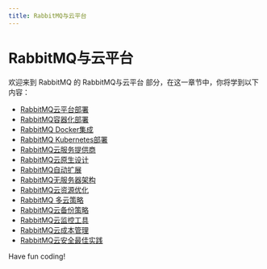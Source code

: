 ```yaml
---
title: RabbitMQ与云平台
---
```


# RabbitMQ与云平台

欢迎来到 RabbitMQ 的 RabbitMQ与云平台 部分，在这一章节中，你将学到以下内容：

- [RabbitMQ云平台部署](./0-rabbitmq-cloud-platform-deployment.mdx)
- [RabbitMQ容器化部署](./1-rabbitmq-containerized-deployment.mdx)
- [RabbitMQ Docker集成](./2-rabbitmq-docker-integration.mdx)
- [RabbitMQ Kubernetes部署](./3-rabbitmq-kubernetes-deployment.mdx)
- [RabbitMQ云服务提供商](./4-rabbitmq-cloud-provider.mdx)
- [RabbitMQ云原生设计](./5-rabbitmq-cloud-native-design.mdx)
- [RabbitMQ自动扩展](./6-rabbitmq-auto-extend.mdx)
- [RabbitMQ无服务器架构](./7-rabbitmq-serverless-architecture.mdx)
- [RabbitMQ云资源优化](./8-rabbitmq-cloud-resource-optimization.mdx)
- [RabbitMQ 多云策略](./9-rabbitmq-multi-cloud-strategy.mdx)
- [RabbitMQ云备份策略](./10-rabbitmq-cloud-backup-strategy.mdx)
- [RabbitMQ云监控工具](./11-rabbitmq-cloud-monitoring-tool.mdx)
- [RabbitMQ云成本管理](./12-rabbitmq-cloud-cost-management.mdx)
- [RabbitMQ云安全最佳实践](./13-rabbitmq-cloud-security-best-practices.mdx)

Have fun coding!